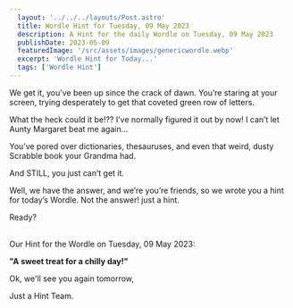 ```yaml
---
  layout: '../../../layouts/Post.astro'
  title: Wordle Hint for Tuesday, 09 May 2023
  description: A Hint for the daily Wordle on Tuesday, 09 May 2023
  publishDate: 2023-05-09
  featuredImage: '/src/assets/images/genericwordle.webp'
  excerpt: 'Wordle Hint for Today...'
  tags: ['Wordle Hint']
---
```


  We get it, you’ve been up since the crack of dawn. You’re staring at your screen, trying desperately to get that coveted green row of letters. 

  What the heck could it be!??
  I’ve normally figured it out by now!
  I can’t let Aunty Margaret beat me again… 

  You’ve pored over dictionaries, thesauruses, and even that weird, dusty Scrabble book your Grandma had.

  And STILL, you just can’t get it. 

  Well, we have the answer, and we’re you’re friends, so we wrote you a hint for today’s Wordle.
  Not the answer! just a hint. 

  Ready?<br /><br />

  Our Hint for the Wordle on Tuesday, 09 May 2023:

  **"A sweet treat for a chilly day!"**

  Ok, we'll see you again tomorrow, 

  Just a Hint Team.
  
